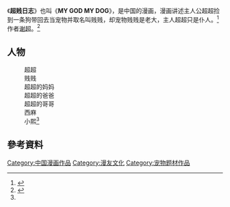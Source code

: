 {{多個問題|
{{refimprove|||Fiction|time=2015-5-26}}
{{onesource|time=2015-5-26}}
{{primarysources|time=2015-5-26}}
}}
《'''超贱日志'''》也叫《'''MY GOD MY DOG'''》，是中国的漫画，漫画讲述主人公超超捡到一条狗带回去当宠物并取名叫贱贱，却宠物贱贱是老大，主人超超只是仆人。<ref name="#1">{{Cite news|url=http://comic.qq.com/a/20120329/000028.htm|title=鸡飞狗跳的宠物日记《超贱日志》|language=zh-cn|publisher=腾讯|author=|date=2012年3月29日|accessdate=2015-04-22|archive-date=2016-03-06|archive-url=https://web.archive.org/web/20160306074215/http://comic.qq.com/a/20120329/000028.htm|dead-url=no}}</ref>作者[[谢超|谢超]]。<ref>{{Cite news|url=http://comic.qq.com/a/20120906/000021_2.htm|title=贱狗饶命 超贱日志 继续恶搞天下|language=zh-cn|publisher=腾讯|author=|date=2012年9月6日|accessdate=2015-04-22|archive-date=2016-03-08|archive-url=https://web.archive.org/web/20160308015345/http://comic.qq.com/a/20120906/000021_2.htm|dead-url=no}}</ref>
==人物==
:超超
:贱贱
:超超的妈妈
:超超的爸爸
:超超的哥哥
:西麻
:小熙<ref name="#1"/>

==參考資料==
<references />

[[Category:中国漫画作品|Category:中国漫画作品]]
[[Category:漫友文化|Category:漫友文化]]
[[Category:宠物题材作品|Category:宠物题材作品]]